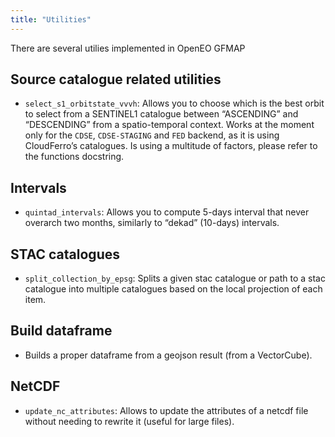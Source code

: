 ```yaml
---
title: "Utilities"
---
```


There are several utilies implemented in OpenEO GFMAP


## Source catalogue related utilities

* `select_s1_orbitstate_vvvh`: Allows you to choose which is the best orbit to select from a SENTINEL1 catalogue between "ASCENDING" and "DESCENDING" from a spatio-temporal context. Works at the moment only for the `CDSE`, `CDSE-STAGING` and `FED` backend, as it is using CloudFerro's catalogues. Is using a multitude of factors, please refer to the functions docstring.


## Intervals

* `quintad_intervals`: Allows you to compute 5-days interval that never overarch two months, similarly to "dekad" (10-days) intervals.

## STAC catalogues

* `split_collection_by_epsg`: Splits a given stac catalogue or path to a stac catalogue into multiple catalogues based on the local projection of each item.

## Build dataframe

* Builds a proper dataframe from a geojson result (from a VectorCube).

## NetCDF

* `update_nc_attributes`: Allows to update the attributes of a netcdf file without needing to rewrite it (useful for large files).
